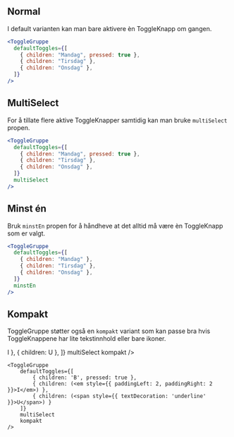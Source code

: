 
## Normal

I default varianten kan man bare aktivere èn ToggleKnapp om gangen.

<Example>
  <ToggleGruppe
    defaultToggles={[
      { children: "Mandag", pressed: true },
      { children: "Tirsdag" },
      { children: "Onsdag" },
    ]}
  />
</Example>

```jsx
<ToggleGruppe
  defaultToggles={[
    { children: "Mandag", pressed: true },
    { children: "Tirsdag" },
    { children: "Onsdag" },
  ]}
/>
```

## MultiSelect

For å tillate flere aktive ToggleKnapper samtidig kan man bruke `multiSelect` propen.

<Example>
  <ToggleGruppe
    defaultToggles={[
      { children: "Mandag", pressed: true },
      { children: "Tirsdag" },
      { children: "Onsdag" },
    ]}
    multiSelect
  />
</Example>

```jsx
<ToggleGruppe
  defaultToggles={[
    { children: "Mandag", pressed: true },
    { children: "Tirsdag" },
    { children: "Onsdag" },
  ]}
  multiSelect
/>
```

## Minst én

Bruk `minstEn` propen for å håndheve at det alltid må være èn ToggleKnapp som er valgt.

<Example>
  <ToggleGruppe
    defaultToggles={[
      { children: "Mandag" },
      { children: "Tirsdag" },
      { children: "Onsdag" },
    ]}
    minstEn
  />
</Example>

```jsx
<ToggleGruppe
  defaultToggles={[
    { children: "Mandag" },
    { children: "Tirsdag" },
    { children: "Onsdag" },
  ]}
  minstEn
/>
```

## Kompakt

ToggleGruppe støtter også en `kompakt` variant som kan passe bra hvis ToggleKnappene har lite tekstinnhold eller bare ikoner.

<Example>
  <ToggleGruppe
    defaultToggles={[
      { children: "B", pressed: true },
      { children: <em style={{ paddingLeft: 2, paddingRight: 2 }}>I</em> },
      { children: <span style={{ textDecoration: "underline" }}>U</span> },
    ]}
    multiSelect
    kompakt
  />
</Example>

```
<ToggleGruppe
    defaultToggles={[
        { children: 'B', pressed: true },
        { children: (<em style={{ paddingLeft: 2, paddingRight: 2 }}>I</em>) },
        { children: (<span style={{ textDecoration: 'underline' }}>U</span>) }
    ]}
    multiSelect
    kompakt
/>
```

